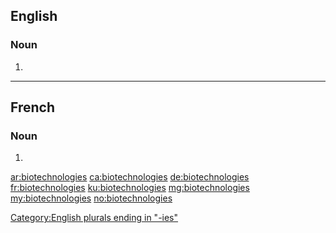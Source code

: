 ==English==

===Noun===
{{head|en|plural}}

# {{plural of|biotechnology|lang=en}}

[[Category:English plurals ending in "-ies"]]

----

==French==

===Noun===
{{head|fr|plural|g=?}}

# {{plural of|biotechnologie|lang=fr}}

[[ar:biotechnologies]]
[[ca:biotechnologies]]
[[de:biotechnologies]]
[[fr:biotechnologies]]
[[ku:biotechnologies]]
[[mg:biotechnologies]]
[[my:biotechnologies]]
[[no:biotechnologies]]